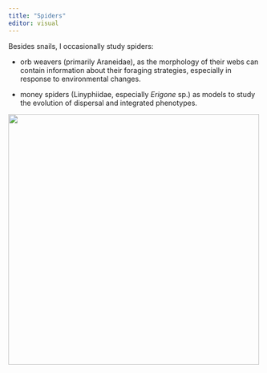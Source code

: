 ```yaml
---
title: "Spiders"
editor: visual
---
```


Besides snails, I occasionally study spiders:

-   orb weavers (primarily Araneidae), as the morphology of their webs can contain information about their foraging strategies, especially in response to environmental changes.

-   money spiders (Linyphiidae, especially *Erigone* sp.) as models to study the evolution of dispersal and integrated phenotypes.

![](images/erigone.jpg){fig-alt="A small dark spider on its web, hanging from below. The background is orange-ish because of the lighting." height="500"}